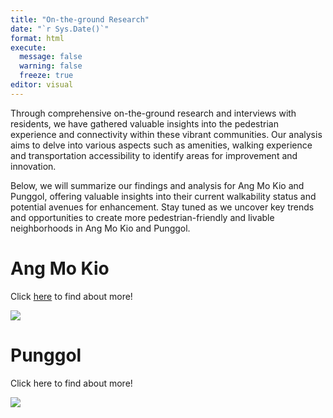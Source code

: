 ```yaml
---
title: "On-the-ground Research"
date: "`r Sys.Date()`"
format: html
execute: 
  message: false
  warning: false
  freeze: true
editor: visual
---
```


Through comprehensive on-the-ground research and interviews with residents, we have gathered valuable insights into the pedestrian experience and connectivity within these vibrant communities. Our analysis aims to delve into various aspects such as amenities, walking experience and transportation accessibility to identify areas for improvement and innovation.

Below, we will summarize our findings and analysis for Ang Mo Kio and Punggol, offering valuable insights into their current walkability status and potential avenues for enhancement. Stay tuned as we uncover key trends and opportunities to create more pedestrian-friendly and livable neighborhoods in Ang Mo Kio and Punggol.

# Ang Mo Kio

Click [here](#https://32-step-ahead-solutions.netlify.app/initial_research/amk) to find about more!

![](amk.jpg){fig-align="center"}

# Punggol

Click here to find about more!

![](our-towns-punggol-3.png){fig-align="center"}
